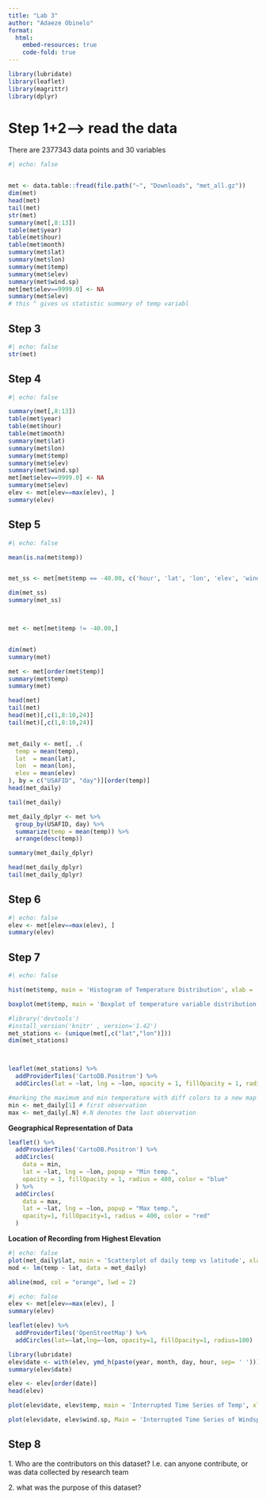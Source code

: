 ```yaml
---
title: "Lab 3"
author: "Adaeze Obinelo"
format:
  html:
    embed-resources: true
    code-fold: true
---
```


```r
library(lubridate)
library(leaflet)
library(magrittr)
library(dplyr)
```

# Step 1+2\--\> read the data

There are 2377343 data points and 30 variables

```r
#| echo: false


met <- data.table::fread(file.path("~", "Downloads", "met_all.gz")) 
dim(met)
head(met)
tail(met)
str(met)
summary(met[,8:13])
table(met$year)
table(met$hour)
table(met$month)
summary(met$lat)
summary(met$lon)
summary(met$temp)
summary(met$elev)
summary(met$wind.sp)
met[met$elev==9999.0] <- NA
summary(met$elev)
# this ^ gives us statistic summary of temp variabl

```

## Step 3

```r
#| echo: false
str(met)
```

## Step 4

```r
#| echo: false

summary(met[,8:13])
table(met$year)
table(met$hour)
table(met$month)
summary(met$lat)
summary(met$lon)
summary(met$temp)
summary(met$elev)
summary(met$wind.sp)
met[met$elev==9999.0] <- NA
summary(met$elev)
elev <- met[elev==max(elev), ]
summary(elev)

```

## Step 5

```r
#| echo: false

mean(is.na(met$temp))


met_ss <- met[met$temp == -40.00, c('hour', 'lat', 'lon', 'elev', 'wind.sp')]

dim(met_ss)
summary(met_ss)



met <- met[met$temp != -40.00,]


dim(met)
summary(met)

met <- met[order(met$temp)]
summary(met$temp)
summary(met)

head(met)
tail(met)
head(met)[,c(1,8:10,24)]
tail(met)[,c(1,8:10,24)]


met_daily <- met[, .(
  temp = mean(temp),
  lat  = mean(lat),
  lon  = mean(lon),
  elev = mean(elev)
), by = c("USAFID", "day")][order(temp)]
head(met_daily)

tail(met_daily)

met_daily_dplyr <- met %>% 
  group_by(USAFID, day) %>%
  summarize(temp = mean(temp)) %>%
  arrange(desc(temp))

summary(met_daily_dplyr)

head(met_daily_dplyr)
tail(met_daily_dplyr)

```

## Step 6

```r
#| echo: false
elev <- met[elev==max(elev), ]
summary(elev)

```

## Step 7

```r
#| echo: false

hist(met$temp, main = 'Histogram of Temperature Distribution', xlab = 'temp', col = "pink")

boxplot(met$temp, main = 'Boxplot of temperature variable distribution', ylab = 'Temp', col = "pink")

#library('devtools')
#install_version('knitr' , version='1.42')
met_stations <- (unique(met[,c("lat","lon")]))  
dim(met_stations)



leaflet(met_stations) %>% 
  addProviderTiles('CartoDB.Positron') %>% 
  addCircles(lat = ~lat, lng = ~lon, opacity = 1, fillOpacity = 1, radius = 400)

#marking the maximum and min temperature with diff colors to a new map
min <- met_daily[1] # first observation
max <- met_daily[.N] #.N denotes the last observation

```

**Geographical Representation of Data**

```R
leaflet() %>% 
  addProviderTiles('CartoDB.Positron') %>% 
  addCircles(
    data = min,
    lat = ~lat, lng = ~lon, popup = "Min temp.",
    opacity = 1, fillOpacity = 1, radius = 400, color = "blue"
  ) %>%
  addCircles(
    data = max,
    lat = ~lat, lng = ~lon, popup = "Max temp.",
    opacity=1, fillOpacity=1, radius = 400, color = "red"
  )

```

**Location of Recording from Highest Elevation**

```r
#| echo: false
plot(met_daily$lat, main = 'Scatterplot of daily temp vs latitude', xlab = 'latitude', ylab = 'daily temp', met_daily$temp, pch=19, cex=0.5)
mod <- lm(temp ~ lat, data = met_daily)

abline(mod, col = "orange", lwd = 2)


```

```r

#| echo: false
elev <- met[elev==max(elev), ]
summary(elev)

leaflet(elev) %>%
  addProviderTiles('OpenStreetMap') %>% 
  addCircles(lat=~lat,lng=~lon, opacity=1, fillOpacity=1, radius=100)

library(lubridate)
elev$date <- with(elev, ymd_h(paste(year, month, day, hour, sep= ' ')))
summary(elev$date)

elev <- elev[order(date)]
head(elev)

plot(elev$date, elev$temp, main = 'Interrupted Time Series of Temp', xlab = 'date', ylab = 'temp', type='l')

plot(elev$date, elev$wind.sp, Main = 'Interrupted Time Series of Windspeed', xlab= 'Date', ylab = 'Windspeed', type='l')

```

## Step 8

1\. Who are the contributors on this dataset? I.e. can anyone contribute, or was data collected by research team


2\. what was the purpose of this dataset?
